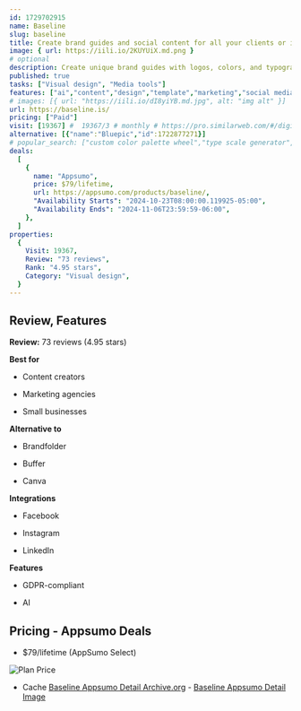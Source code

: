 ```yaml
---
id: 1729702915
name: Baseline
slug: baseline
title: Create brand guides and social content for all your clients or in-house brands
image: { url: https://iili.io/2KUYUiX.md.png }
# optional
description: Create unique brand guides with logos, colors, and typography, plus all the CSS code that you needPush out more social content using hundreds of customizable templates and Baseline’s design editor
published: true
tasks: ["Visual design", "Media tools"]
features: ["ai","content","design","template","marketing","social media","collaboration","analytics"]
# images: [{ url: "https://iili.io/dI8yiYB.md.jpg", alt: "img alt" }]
url: https://baseline.is/
pricing: ["Paid"]
visit: [19367] #  19367/3 # monthly # https://pro.similarweb.com/#/digitalsuite/websiteanalysis/home
alternative: [{"name":"Bluepic","id":1722877271}]
# popular_search: ["custom color palette wheel","type scale generator","best background gradiant css color scheme","type scale tool","color wheeel","brand identity chart generator","how to search for brand guidelines","branding agency canada","grid.upgrade","grid.upgrade"]
deals:
  [
    {
      name: "Appsumo",
      price: $79/lifetime,
      url: https://appsumo.com/products/baseline/,
      "Availability Starts": "2024-10-23T08:00:00.119925-05:00",
      "Availability Ends": "2024-11-06T23:59:59-06:00",
    },
  ]
properties:
  {
    Visit: 19367,
    Review: "73 reviews",
    Rank: "4.95 stars",
    Category: "Visual design",
  }
---
```


## Review, Features

**Review:** 73 reviews (4.95 stars)

**Best for**

- Content creators

- Marketing agencies

- Small businesses

**Alternative to**

- Brandfolder

- Buffer

- Canva

**Integrations**

- Facebook

- Instagram

- LinkedIn

**Features**

- GDPR-compliant

- AI

## Pricing - Appsumo Deals

- $79/lifetime (AppSumo Select)

<Img src="https://iili.io/2KUPh1S.png" alt="Plan Price" />

- Cache [Baseline Appsumo Detail Archive.org](https://web.archive.org/web/*/https://appsumo.com/products/baseline/) - [Baseline Appsumo Detail Image](https://iili.io/2KUP4EB.png)

